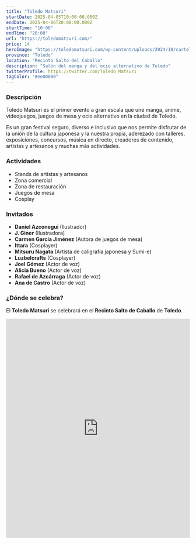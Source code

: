 ```yaml
---
title: "Toledo Matsuri"
startDate: 2025-04-05T10:00:00.000Z
endDate: 2025-04-06T20:00:00.000Z
startTime: "10:00"
endTime: "20:00"
url: "https://toledomatsuri.com/"
price: 14
heroImage: "https://toledomatsuri.com/wp-content/uploads/2024/10/cartel-2025.jpg"
province: "Toledo"
location: "Recinto Salto del Caballo"
description: "Salón del manga y del ocio alternativo de Toledo"
twitterProfile: https://twitter.com/Toledo_Matsuri
tagColor: "#ee00000"
---
```


### Descripción

Toledo Matsuri es el primer evento a gran escala que une manga, anime, videojuegos, juegos de mesa y ocio alternativo en la ciudad de Toledo.

Es un gran festival seguro, diverso e inclusivo que nos permite disfrutar de la unión de la cultura japonesa y la nuestra propia, aderezado con talleres, exposiciones, concursos, música en directo, creadores de contenido, artistas y artesanos y muchas más actividades.

### Actividades

+ Stands de artistas y artesanos
+ Zona comercial
+ Zona de restauración
+ Juegos de mesa
+ Cosplay

### Invitados

+ **Daniel Azconegui** (Ilustrador)
+ **J. Giner** (Ilustradora)
+ **Carmen García Jiménez** (Autora de juegos de mesa)
+ **Ittara** (Cosplayer)
+ **Mitsuru Nagata** (Artista de caligrafía japonesa y Sumi-e)
+ **Luzbelcrafts** (Cosplayer)
+ **Joel Gómez** (Actor de voz)
+ **Alicia Bueno** (Actor de voz)
+ **Rafael de Azcárraga** (Actor de voz)
+ **Ana de Castro** (Actor de voz)


### ¿Dónde se celebra?

El **Toledo Matsuri** se celebrará en el **Recinto Salto de Caballo** de **Toledo**.
<iframe src="https://www.google.com/maps/embed?pb=!1m18!1m12!1m3!1d3441.0061035694685!2d-4.02153628821947!3d39.869392088651246!2m3!1f0!2f0!3f0!3m2!1i1024!2i768!4f13.1!3m3!1m2!1s0xd6a0b4d1b585f7f%3A0x314187ac621749cb!2sToledo%20Matsuri!5e1!3m2!1ses!2ses!4v1741183820340!5m2!1ses!2ses" width="100%" height="600" style="border:0;" allowfullscreen="" loading="lazy" referrerpolicy="no-referrer-when-downgrade"></iframe>
